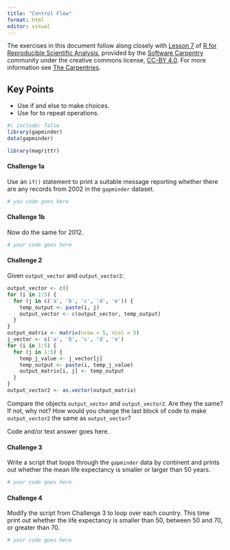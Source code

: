 ```yaml
---
title: "Control Flow"
format: html
editor: visual
---
```


The exercises in this document follow along closely with [Lesson 7](https://swcarpentry.github.io/r-novice-gapminder/07-control-flow.html) of [R for Reproducible Scientific Analysis](https://swcarpentry.github.io/r-novice-gapminder/), provided by the [Software Carpentry](https://software-carpentry.org/) community under the creative commons license, [CC-BY 4.0](https://creativecommons.org/licenses/by/4.0/). For more information see [The Carpentries](https://carpentries.org/).

::: callout-tip
## Key Points

-   Use if and else to make choices.
-   Use for to repeat operations.
:::

```r
#| include: false
library(gapminder)
data(gapminder)

library(magrittr)
```

#### Challenge 1a

Use an `if()` statement to print a suitable message reporting whether there are any records from 2002 in the `gapminder` dataset.

<!-- Challenge 1a answer begin -->

```r
# you code goes here
```

<!-- Challenge 1a answer end -->

#### Challenge 1b

Now do the same for 2012.

<!-- Challenge 1b answer begin -->

```r
# your code goes here
```

<!-- Challenge 1b answer end -->

#### Challenge 2

Given `output_vector` and `output_vector2`:

```r
output_vector <- c()
for (i in 1:5) {
  for (j in c('a', 'b', 'c', 'd', 'e')) {
    temp_output <- paste(i, j)
    output_vector <- c(output_vector, temp_output)
  }
}
output_matrix <- matrix(nrow = 5, ncol = 5)
j_vector <- c('a', 'b', 'c', 'd', 'e')
for (i in 1:5) {
  for (j in 1:5) {
    temp_j_value <- j_vector[j]
    temp_output <- paste(i, temp_j_value)
    output_matrix[i, j] <- temp_output
  }
}
output_vector2 <- as.vector(output_matrix)
```

Compare the objects `output_vector` and `output_vector2`. Are they the same? If not, why not? How would you change the last block of code to make `output_vector2` the same as `output_vector`?

<!-- Challenge 2 answer begin -->

Code and/or text answer goes here.

<!-- Challenge 2 answer end -->

#### Challenge 3

Write a script that loops through the `gapminder` data by continent and prints out whether the mean life expectancy is smaller or larger than 50 years.

<!-- Challenge 3 answer begin -->

```r
# your code goes here
```

<!-- Challenge 3 answer end -->

#### Challenge 4

Modify the script from Challenge 3 to loop over each country. This time print out whether the life expectancy is smaller than 50, between 50 and 70, or greater than 70.

<!-- Challenge 4 answer begin -->

```r
# your code goes here
```

<!-- Challenge 4 answer end -->
